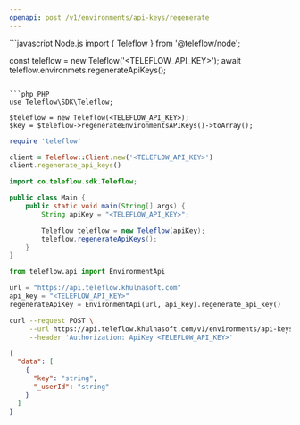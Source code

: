 ```yaml
---
openapi: post /v1/environments/api-keys/regenerate
---
```


<Snippet file="apikey-warning.mdx" />

<RequestExample>
```javascript Node.js
import { Teleflow } from '@teleflow/node';

const teleflow = new Teleflow('<TELEFLOW_API_KEY>');
await teleflow.environmets.regenerateApiKeys();
```

```php PHP
use Teleflow\SDK\Teleflow;

$teleflow = new Teleflow(<TELEFLOW_API_KEY>);
$key = $teleflow->regenerateEnvironmentsAPIKeys()->toArray();
```

```ruby Ruby
require 'teleflow'

client = Teleflow::Client.new('<TELEFLOW_API_KEY>')
client.regenerate_api_keys()
```

```java Java
import co.teleflow.sdk.Teleflow;

public class Main {
    public static void main(String[] args) {
        String apiKey = "<TELEFLOW_API_KEY>";

        Teleflow teleflow = new Teleflow(apiKey);
        teleflow.regenerateApiKeys();
    }
}
```

```python Python
from teleflow.api import EnvironmentApi

url = "https://api.teleflow.khulnasoft.com"
api_key = "<TELEFLOW_API_KEY>"
regenerateApiKey = EnvironmentApi(url, api_key).regenerate_api_key()
```

```bash cURL
curl --request POST \
     --url https://api.teleflow.khulnasoft.com/v1/environments/api-keys/regenerate \
     --header 'Authorization: ApiKey <TELEFLOW_API_KEY>'
```

</RequestExample>

<ResponseExample>

```json Response
{
  "data": [
    {
      "key": "string",
      "_userId": "string"
    }
  ]
}
```

</ResponseExample>